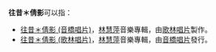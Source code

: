 
'''往昔＊倩影'''可以指：
* [[往昔＊倩影_(音橋唱片)|往昔＊倩影 (音橋唱片)]]，[[林慧萍|林慧萍]]音樂專輯，由[[歌林唱片|歌林唱片]]製作。
* [[往昔＊倩影_(歌林唱片)|往昔＊倩影 (歌林唱片)]]，[[林慧萍|林慧萍]]音樂專輯，由[[音橋唱片|音橋唱片]]發行。
{{disambig|cat=四字作品消歧义}}